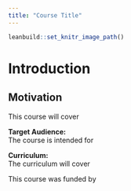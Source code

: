 ```yaml
---
title: "Course Title"
---
```



```r
leanbuild::set_knitr_image_path()
```

# Introduction

## Motivation
This course will cover

**Target Audience:**  
The course is intended for

**Curriculum:**  
The curriculum will cover

This course was funded by

